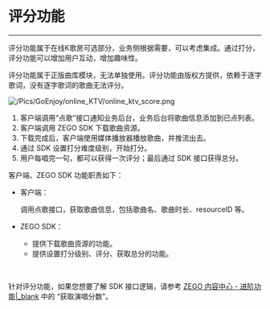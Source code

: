 # 评分功能

---

评分功能属于在线K歌房可选部分，业务侧根据需要，可以考虑集成。通过打分，评分功能可以增加用户互动，增加趣味性。

评分功能属于正版曲库模块，无法单独使用。评分功能由版权方提供，依赖于逐字歌词，没有逐字歌词的歌曲无法评分。


![/Pics/GoEnjoy/online_KTV/online_ktv_score.png](https://storage.zego.im/sdk-doc/Pics/GoEnjoy/online_KTV/online_ktv_score.png)

1. 客户端调用“点歌”接口通知业务后台，业务后台将歌曲信息添加到已点列表。
2. 客户端调用 ZEGO SDK 下载歌曲资源。
3. 下载完成后，客户端使用媒体播放器播放歌曲，并推流出去。
4. 通过 SDK 设置打分难度级别，开始打分。
5. 用户每唱完一句，都可以获得一次评分；最后通过 SDK 接口获得总分。

客户端、ZEGO SDK 功能职责如下：

- 客户端：

    调用点歌接口，获取歌曲信息，包括歌曲名、歌曲时长、resourceID 等。

- ZEGO SDK：

    - 提供下载歌曲资源的功能。
    - 提供设置打分级别、评分、获取总分的功能。

<br/>

针对评分功能，如果您想要了解 SDK 接口逻辑，请参考 [ZEGO 内容中心 - 进阶功能\|_blank](!Advanced_features_KTV#5_1) 中的 “获取演唱分数”。
